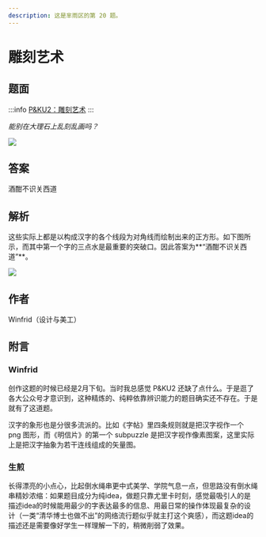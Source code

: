 ```yaml
---
description: 这是芈雨区的第 20 题。
---
```


# 雕刻艺术

## 题面
:::info
[P\&KU2：雕刻艺术](https://pnku2.pkupuzzle.art/#/game/miyu/prob\_20)
:::

_能别在大理石上乱刻乱画吗？_

![](./20-diao-ke-yi-shu.assets/image_1.webp)

## 答案

酒酣不识关西道

## 解析

这些实际上都是以构成汉字的各个线段为对角线而绘制出来的正方形。如下图所示，而其中第一个字的三点水是最重要的突破口。因此答案为**“酒酣不识关西道”**。

![](./20-diao-ke-yi-shu.assets/image_2.webp)

## 作者

Winfrid（设计与美工）

## 附言

### Winfrid

创作这题的时候已经是2月下旬。当时我总感觉 P\&KU2 还缺了点什么。于是逛了各大公众号才意识到，这种精炼的、纯粹依靠辨识能力的题目确实还不存在。于是就有了这道题。

汉字的象形也是分很多流派的。比如《字帖》里四条规则就是把汉字视作一个 png 图形，而《明信片》的第一个 subpuzzle 是把汉字视作像素图案，这里实际上是把汉字抽象为若干连线组成的矢量图。

### 生煎

长得漂亮的小点心，比起倒水绳串更中式美学、学院气息一点，但思路没有倒水绳串精妙浓缩：如果题目成分为纯idea，做题只靠尤里卡时刻，感觉最吸引人的是描述idea的时候能用最少的字表达最多的信息、用最日常的操作体现最复杂的设计（一类“清华博士也做不出”的网络流行题似乎就主打这个爽感），而这题idea的描述还是需要像好学生一样理解一下的，稍微削弱了效果。

